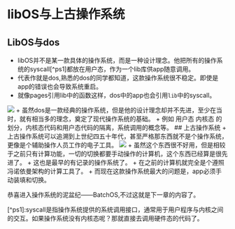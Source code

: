 
# libOS与上古操作系统
## LibOS与dos
+ libOS并不是某一款具体的操作系统，而是一种设计理念。他把所有的操作系统的syscall[^ps1]都放在用户态，作为一个lib库供app随意调用。
+ 代表作就是dos,熟悉的dos的同学都知道，这款操作系统很不稳定。即使是app的错误也会导致系统重启。
+ 就像pages引用lib中的函数这样，dos中的app也会引用`lib`中的syscall。
<Image src="/imgs/lib.png" className='w-full'/>
+ 虽然dos是一款经典的操作系统，但是他的设计理念却并不先进，至少在当时，就有相当多的理念，奠定了现代操作系统的基础。
+ 例如 用户态 内核态 的划分，内核态代码和用户态代码的隔离，系统调用的概念等。
<ChatLeft title="说到这就不得不聊聊上古操作系统了是吧" rightTitle="真聪明！"/>
## 上古操作系统
+ 上古操作系统可以追溯到上世纪四五十年代，甚至严格那东西就不是个操作系统，更像是个辅助操作人员工作的电子工具。
<ChatLeft title="长这样"/>
<Image src="/imgs/EDSAC.png" className='w-full'/>
+ 虽然这个东西很不好用，但是相较于之前只有计算功能，一切的切换都要手动操作的计算机，这个东西已经算是很先进了。
+ 这也是最早的有记录的操作系统了。
+ 在之前的计算机就完全是个遵照<Link className="title" href="/talk/architecture">冯诺依曼架构</Link>的计算工具了。
+ 而现在这款操作系统最大的问题是，app必须手动装填和切换。
<ChatLeft title="让他自己切换不行吗？" rightTitle="of course，当时的人们也是这么想的！"/>
<p className="h3">恭喜进入操作系统的泥盆纪——BatchOS,不过这就是下一章的内容了。</p>
[^ps1]:syscall是指操作系统提供的系统调用接口，通常用于用户程序与内核之间的交互。如果操作系统没有内核态呢？那就直接去调用硬件态的代码了。
